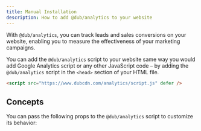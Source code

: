 ```yaml
---
title: Manual Installation
description: How to add @dub/analytics to your website
---
```



With `@dub/analytics`, you can track leads and sales conversions on your website, enabling you to measure the effectiveness of your marketing campaigns.

You can add the `@dub/analytics` script to your website same way you would add Google Analytics script or any other JavaScript code – by adding the `@dub/analytics` script in the `<head>` section of your HTML file.

```html
<script src="https://www.dubcdn.com/analytics/script.js" defer />
```

## Concepts

You can pass the following props to the `@dub/analytics` script to customize its behavior:

<DubAnalyticsParams />
